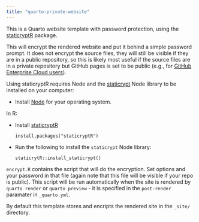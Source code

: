 ```yaml
---
title: "quarto-private-website"
---
```


This is a Quarto website template with password protection, using the 
[staticryptR](https://github.com/nikitoshina/staticryptR) package.

This will encrypt the rendered website and put it behind a simple password
prompt. It does not encrypt the source files, they will still be visible if they
are in a public repository, so this is likely most useful if the source files
are in a private repository but GitHub pages is set to be public (e.g., for 
[GitHub Enterprise Cloud users](https://docs.github.com/en/enterprise-cloud@latest/pages/getting-started-with-github-pages/changing-the-visibility-of-your-github-pages-site)).

Using staticryptR requires Node and the [staticrypt](https://github.com/robinmoisson/staticrypt) 
Node library to be installed on your computer:

- Install [Node](https://nodejs.org/en/download) for your operating system.

In R:

- Install [staticryptR](https://github.com/nikitoshina/staticryptR)

    ```
    install.packages("staticryptR")
    ```

- Run the following to install the `staticrypt` Node library:

    ```
    staticrytR::install_staticrypt()
    ```

`encrypt.R` contains the script that will do the encryption. Set options and 
your password in that file (again note that this file will be visible if your 
repo is public). This script will be run automatically when the site is rendered
by `quarto render` or `quarto preview` - it is specified in the `post-render` 
paramater in `_quarto.yml`.

By default this template stores and encripts the rendered site in the `_site/`
directory.
